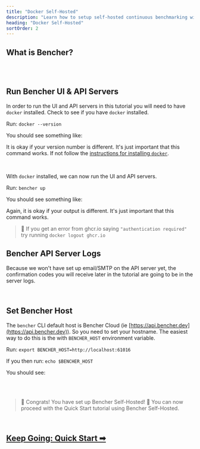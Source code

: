 ```yaml
---
title: "Docker Self-Hosted"
description: "Learn how to setup self-hosted continuous benchmarking with Bencher"
heading: "Docker Self-Hosted"
sortOrder: 2
---
```



## What is Bencher?

<BencherIntro />

<DockerSelfHosted />

<br />

<QSInstallCli />

<br />

## Run Bencher UI & API Servers

In order to run the UI and API servers in this tutorial you will need to have `docker` installed.
Check to see if you have `docker` installed.

Run: `docker --version`

You should see something like:

<DockerVersionOutput />

It is okay if your version number is different. It's just important that this command works.
If not follow the [instructions for installing `docker`](https://docs.docker.com/get-docker/).

<br />

With `docker` installed, we can now run the UI and API servers.

Run: `bencher up`

You should see something like:

<DockerBencherUpOutput />

Again, it is okay if your output is different. It's just important that this command works.

> 🐰 If you get an error from ghcr.io saying `"authentication required"` try running `docker logout ghcr.io`

## Bencher API Server Logs

Because we won't have set up email/SMTP on the API server yet,
the confirmation codes you will receive later in the tutorial are going to be in the server logs.

<br />

## Set Bencher Host

The `bencher` CLI default host is Bencher Cloud (ie [https://api.bencher.dev](https://api.bencher.dev)).
So you need to set your hostname. The easiest way to do this is the with `BENCHER_HOST` environment variable.

Run: `export BENCHER_HOST=http://localhost:61016`

If you then run: `echo $BENCHER_HOST`

You should see:

<DockerBencherHostOutput />

<br />
<br />

> 🐰 Congrats! You have set up Bencher Self-Hosted! 🎉
> You can now proceed with the Quick Start tutorial using Bencher Self-Hosted.

<br />

<h2><a href="/docs/tutorial/quick-start/">Keep Going: Quick Start ➡</a></h2>
